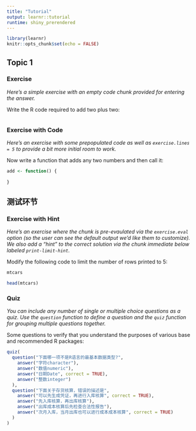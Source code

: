 ```yaml
---
title: "Tutorial"
output: learnr::tutorial
runtime: shiny_prerendered
---
```


```r
library(learnr)
knitr::opts_chunk$set(echo = FALSE)
```


## Topic 1

### Exercise 

*Here's a simple exercise with an empty code chunk provided for entering the answer.*

Write the R code required to add two plus two:

```r

```

### Exercise with Code

*Here's an exercise with some prepopulated code as well as `exercise.lines = 5` to provide a bit more initial room to work.*

Now write a function that adds any two numbers and then call it:

```r
add <- function() {
  
}
```

## 测试环节

### Exercise with Hint

*Here's an exercise where the chunk is pre-evaulated via the `exercise.eval` option (so the user can see the default output we'd like them to customize). We also add a "hint" to the correct solution via the chunk immediate below labeled `print-limit-hint`.*

Modify the following code to limit the number of rows printed to 5:

```r
mtcars
```

```r
head(mtcars)
```

### Quiz

*You can include any number of single or multiple choice questions as a quiz. Use the `question` function to define a question and the `quiz` function for grouping multiple questions together.*

Some questions to verify that you understand the purposes of various base and recommended R packages:

```r
quiz(
  question("下面哪一项不是R语言的最基本数据类型?",
    answer("字符character"),
    answer("数值numeric"),
    answer("日期Date", correct = TRUE),
    answer("整数integer")
  ),
  question("下面关于存货核算，错误的描述是",
    answer("可以先生成凭证，再进行入库核算", correct = TRUE),
    answer("先入库核算，再出库核算"),
    answer("出库成本核算后先检查合法性报告"),
    answer("次月入库，当月出库也可以进行成本成本核算", correct = TRUE)
  )
)
```

